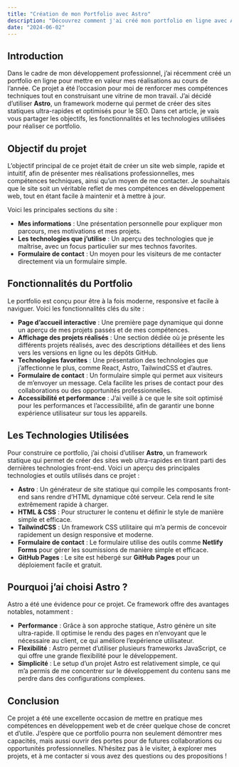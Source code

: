 ```yaml
---
title: "Création de mon Portfolio avec Astro"
description: "Découvrez comment j'ai créé mon portfolio en ligne avec Astro, un framework moderne pour les sites stat"
date: "2024-06-02"
---
```


## Introduction
Dans le cadre de mon développement professionnel, j’ai récemment créé un portfolio en ligne pour mettre en valeur mes réalisations au cours de l’année. Ce projet a été l’occasion pour moi de renforcer mes compétences techniques tout en construisant une vitrine de mon travail. J’ai décidé d’utiliser **Astro**, un framework moderne qui permet de créer des sites statiques ultra-rapides et optimisés pour le SEO. Dans cet article, je vais vous partager les objectifs, les fonctionnalités et les technologies utilisées pour réaliser ce portfolio.

## Objectif du projet
L’objectif principal de ce projet était de créer un site web simple, rapide et intuitif, afin de présenter mes réalisations professionnelles, mes compétences techniques, ainsi qu’un moyen de me contacter. Je souhaitais que le site soit un véritable reflet de mes compétences en développement web, tout en étant facile à maintenir et à mettre à jour.

Voici les principales sections du site :

- **Mes informations** : Une présentation personnelle pour expliquer mon parcours, mes motivations et mes projets.
- **Les technologies que j’utilise** : Un aperçu des technologies que je maîtrise, avec un focus particulier sur mes technos favorites.
- **Formulaire de contact** : Un moyen pour les visiteurs de me contacter directement via un formulaire simple.

## Fonctionnalités du Portfolio
Le portfolio est conçu pour être à la fois moderne, responsive et facile à naviguer. Voici les fonctionnalités clés du site :

- **Page d’accueil interactive** : Une première page dynamique qui donne un aperçu de mes projets passés et de mes compétences.
- **Affichage des projets réalisés** : Une section dédiée où je présente les différents projets réalisés, avec des descriptions détaillées et des liens vers les versions en ligne ou les dépôts GitHub.
- **Technologies favorites** : Une présentation des technologies que j’affectionne le plus, comme React, Astro, TailwindCSS et d’autres.
- **Formulaire de contact** : Un formulaire simple qui permet aux visiteurs de m’envoyer un message. Cela facilite les prises de contact pour des collaborations ou des opportunités professionnelles.
- **Accessibilité et performance** : J’ai veillé à ce que le site soit optimisé pour les performances et l’accessibilité, afin de garantir une bonne expérience utilisateur sur tous les appareils.

## Les Technologies Utilisées
Pour construire ce portfolio, j’ai choisi d’utiliser **Astro**, un framework statique qui permet de créer des sites web ultra-rapides en tirant parti des dernières technologies front-end. Voici un aperçu des principales technologies et outils utilisés dans ce projet :

- **Astro** : Un générateur de site statique qui compile les composants front-end sans rendre d’HTML dynamique côté serveur. Cela rend le site extrêmement rapide à charger.
- **HTML & CSS** : Pour structurer le contenu et définir le style de manière simple et efficace.
- **TailwindCSS** : Un framework CSS utilitaire qui m’a permis de concevoir rapidement un design responsive et moderne.
- **Formulaire de contact** : Le formulaire utilise des outils comme **Netlify Forms** pour gérer les soumissions de manière simple et efficace.
- **GitHub Pages** : Le site est hébergé sur **GitHub Pages** pour un déploiement facile et gratuit.

## Pourquoi j’ai choisi Astro ?
Astro a été une évidence pour ce projet. Ce framework offre des avantages notables, notamment :

- **Performance** : Grâce à son approche statique, Astro génère un site ultra-rapide. Il optimise le rendu des pages en n’envoyant que le nécessaire au client, ce qui améliore l’expérience utilisateur.
- **Flexibilité** : Astro permet d’utiliser plusieurs frameworks JavaScript, ce qui offre une grande flexibilité pour le développement.
- **Simplicité** : Le setup d’un projet Astro est relativement simple, ce qui m’a permis de me concentrer sur le développement du contenu sans me perdre dans des configurations complexes.

## Conclusion
Ce projet a été une excellente occasion de mettre en pratique mes compétences en développement web et de créer quelque chose de concret et d’utile. J’espère que ce portfolio pourra non seulement démontrer mes capacités, mais aussi ouvrir des portes pour de futures collaborations ou opportunités professionnelles. N’hésitez pas à le visiter, à explorer mes projets, et à me contacter si vous avez des questions ou des propositions !
